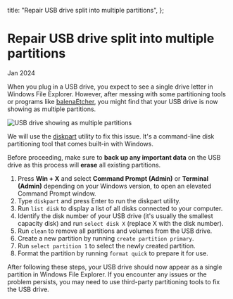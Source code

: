 

  title: "Repair USB drive split into multiple partitions",
};

# Repair USB drive split into multiple partitions

<time dateTime="2024-01">Jan 2024</time>

When you plug in a USB drive, you expect to see a single drive letter in Windows File Explorer. However, after messing with some partitioning tools or programs like <a href="https://etcher.balena.io/" target="_blank">balenaEtcher</a>, you might find that your USB drive is now showing as multiple partitions.

<Image
  src={screenshot}
  alt="USB drive showing as multiple partitions"
  placeholder="blur"
  priority
/>

We will use the <a href="https://learn.microsoft.com/en-us/windows-server/administration/windows-commands/diskpart" target="_blank">diskpart</a> utility to fix this issue. It's a command-line disk partitioning tool that comes built-in with Windows.

Before proceeding, make sure to **back up any important data** on the USB drive as this process will **erase** all existing partitions.

1. Press **Win + X** and select **Command Prompt (Admin)** or **Terminal (Admin)** depending on your Windows version, to open an elevated Command Prompt window.
2. Type `diskpart` and press Enter to run the diskpart utility.
3. Run `list disk` to display a list of all disks connected to your computer.
4. Identify the disk number of your USB drive (it's usually the smallest capacity disk) and run `select disk X` (replace X with the disk number).
5. Run `clean` to remove all partitions and volumes from the USB drive.
6. Create a new partition by running `create partition primary`.
7. Run `select partition 1` to select the newly created partition.
8. Format the partition by running `format quick` to prepare it for use.

After following these steps, your USB drive should now appear as a single partition in Windows File Explorer. If you encounter any issues or the problem persists, you may need to use third-party partitioning tools to fix the USB drive.

